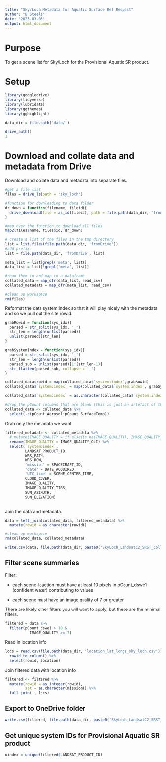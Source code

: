 ```yaml
---
title: "Sky/Loch Metadata for Aquatic Surface Ref Request"
author: "B Steele"
date: "2023-03-03"
output: html_document
---
```


# Purpose

To get a scene list for Sky/Loch for the Provisional Aquatic SR product.

# Setup

```r
library(googledrive)
library(tidyverse)
library(lubridate)
library(ggthemes)
library(gghighlight)

data_dir = file.path('data/')

drive_auth()
1
```

# Download and collate data and metadata from Drive

Download and collate data and metadata into separate files.

```r
#get a file list
files = drive_ls(path = 'sky_loch')

#function for downloading to data folder
dr_down = function(filename, fileid){
  drive_download(file = as_id(fileid), path = file.path(data_dir, 'fromDrive', filename), overwrite = T)
}

#map over the function to download all files
map2(files$name, files$id, dr_down)

# create a list of the files in the tmp directory
list = list.files(file.path(data_dir, 'fromDrive'))
#add prefix
list = file.path(data_dir, 'fromDrive', list)

meta_list = list[grepl('meta', list)]
data_list = list[!grepl('meta', list)]

#read them in and map to a dataframe
collated_data = map_dfr(data_list, read_csv)
collated_metadata = map_dfr(meta_list, read_csv)

#clean up workspace
rm(files)
```

Reformat the data system:index so that it will play nicely with the metadata and so we pull out the site rowid.

```r
grabRowid = function(sys_idx){
  parsed = str_split(sys_idx, '_')
  str_len = length(unlist(parsed))
  unlist(parsed)[str_len]
}

grabSystemIndex = function(sys_idx){
  parsed = str_split(sys_idx, '_')
  str_len = length(unlist(parsed))
  parsed_sub = unlist(parsed)[1:(str_len-1)]
  str_flatten(parsed_sub, collapse = '_')
}

collated_data$rowid = map(collated_data$`system:index`,grabRowid)
collated_data$`system:index` = map(collated_data$`system:index`, grabSystemIndex)

collated_data$`system:index` = as.character(collated_data$`system:index`)

#drop the pCount columns that are blank (this is just an artefact of the workflow)
collated_data <- collated_data %>% 
  select(-c(pCount_Aerosol:pCount_SurfaceTemp)) 

```

Grab only the metadata we want

```r
filtered_metadata <- collated_metadata %>% 
  # mutate(IMAGE_QUALITY = if_else(is.na(IMAGE_QUALITY), IMAGE_QUALITY_OLI, IMAGE_QUALITY)) %>% 
  rename(IMAGE_QUALITY = IMAGE_QUALITY_OLI) %>% 
  select(`system:index`, 
         LANDSAT_PRODUCT_ID,
         WRS_PATH, 
         WRS_ROW, 
         'mission' = SPACECRAFT_ID, 
         'date' = DATE_ACQUIRED, 
         'UTC_time' = SCENE_CENTER_TIME, 
         CLOUD_COVER,
         IMAGE_QUALITY, 
         IMAGE_QUALITY_TIRS, 
         SUN_AZIMUTH, 
         SUN_ELEVATION) 
  
```

Join the data and metadata.

```r
data = left_join(collated_data, filtered_metadata) %>% 
  mutate(rowid = as.character(rowid))

#clean up workspace
rm(collated_data, collated_metadata)

write.csv(data, file.path(data_dir, paste0('SkyLoch_LandsatC2_SRST_collated_v', Sys.Date(), '.csv')))
```

## Filter scene summaries

Filter:

-   each scene-loaction must have at least 10 pixels in pCount_dswe1 (confident water) contributing to values

-   each scene must have an image quality of 7 or greater

There are likely other filters you will want to apply, but these are the minimal filters.

```r
filtered = data %>% 
  filter(pCount_dswe1 > 10 &
           IMAGE_QUALITY >= 7)
```

Read in location info

```r
locs = read.csv(file.path(data_dir, 'location_lat_longs_sky_loch.csv')) %>% 
  rowid_to_column() %>% 
  select(rowid, location)
```

Join filtered data with location info

```r
filtered <- filtered %>% 
  mutate(rowid = as.integer(rowid),
         sat = as.character(mission)) %>% 
  full_join(., locs)
```

## Export to OneDrive folder

```r
write.csv(filtered, file.path(data_dir, paste0('SkyLoch_LandsatC2_SRST_filtered_v', Sys.Date(), '.csv')), row.names = F)
```

## Get unique system IDs for Provisional Aquatic SR product

```r
uindex = unique(filtered$LANDSAT_PRODUCT_ID)
```

